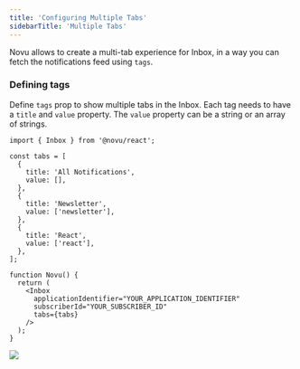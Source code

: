 ```yaml
---
title: 'Configuring Multiple Tabs'
sidebarTitle: 'Multiple Tabs'
---
```


Novu allows to create a multi-tab experience for Inbox, in a way you can fetch the notifications feed using `tags`.

### Defining tags

Define `tags` prop to show multiple tabs in the Inbox.
Each tag needs to have a `title` and `value` property. The `value` property can be a string or an array of strings.

```tsx
import { Inbox } from '@novu/react';

const tabs = [
  {
    title: 'All Notifications',
    value: [],
  },
  {
    title: 'Newsletter',
    value: ['newsletter'],
  },
  {
    title: 'React',
    value: ['react'],
  },
];

function Novu() {
  return (
    <Inbox
      applicationIdentifier="YOUR_APPLICATION_IDENTIFIER"
      subscriberId="YOUR_SUBSCRIBER_ID"
      tabs={tabs}
    />
  );
}
```

<Frame caption="Multiple Tabs in Inbox">
  <img src="/images/notification-center/client/react/multiple-tabs/multiple-tabs.png" />
</Frame>
